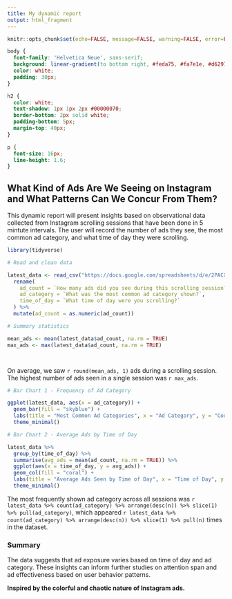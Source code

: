 ```yaml
---
title: My dynamic report
output: html_fragment
---
```


```r
knitr::opts_chunk$set(echo=FALSE, message=FALSE, warning=FALSE, error=FALSE)

```

```css
body {
  font-family: 'Helvetica Neue', sans-serif;
  background: linear-gradient(to bottom right, #feda75, #fa7e1e, #d62976, #962fbf, #4f5bd5);
  color: white;
  padding: 30px;
}

h2 {
  color: white;
  text-shadow: 1px 1px 2px #00000070;
  border-bottom: 2px solid white;
  padding-bottom: 5px;
  margin-top: 40px;
}

p {
  font-size: 16px;
  line-height: 1.6;
}


```

## What Kind of Ads Are We Seeing on Instagram and What Patterns Can We Concur From Them?

This dynamic report will present insights based on observational data collected from Instagram scrolling sessions that have been done in 5 mintute intervals. The user will record the number of ads they see, the most common ad category, and what time of day they were scrolling.



```r
library(tidyverse)

# Read and clean data

latest_data <- read_csv("https://docs.google.com/spreadsheets/d/e/2PACX-1vQoCQHaq2daCo0bYJ6NV3gSLRTd6suzq3LDb-eBpZJ7eSfG9Mnrrqvh7TMlpzm8OXXml-5sbFIMun1S/pub?output=csv") %>%
  rename(
    ad_count = `How many ads did you see during this scrolling session?`,
    ad_category = `What was the most common ad category shown?`,
    time_of_day = `What time of day were you scrolling?`
  ) %>%
  mutate(ad_count = as.numeric(ad_count))

# Summary statistics

mean_ads <- mean(latest_data$ad_count, na.rm = TRUE)
max_ads <- max(latest_data$ad_count, na.rm = TRUE)




```

On average, we saw `r round(mean_ads, 1)` ads during a scrolling session.  
The highest number of ads seen in a single session was `r max_ads`.

```r
# Bar Chart 1 - Frequency of Ad Category

ggplot(latest_data, aes(x = ad_category)) +
  geom_bar(fill = "skyblue") +
  labs(title = "Most Common Ad Categories", x = "Ad Category", y = "Count") +
  theme_minimal()

# Bar Chart 2 - Average Ads by Time of Day

latest_data %>%
  group_by(time_of_day) %>%
  summarise(avg_ads = mean(ad_count, na.rm = TRUE)) %>%
  ggplot(aes(x = time_of_day, y = avg_ads)) +
  geom_col(fill = "coral") +
  labs(title = "Average Ads Seen by Time of Day", x = "Time of Day", y = "Average Ads") +
  theme_minimal()


```


The most frequently shown ad category across all sessions was `r latest_data %>% count(ad_category) %>% arrange(desc(n)) %>% slice(1) %>% pull(ad_category)`, which appeared `r latest_data %>% count(ad_category) %>% arrange(desc(n)) %>% slice(1) %>% pull(n)` times in the dataset.


### Summary

The data suggests that ad exposure varies based on time of day and ad category. These insights can inform further studies on attention span and ad effectiveness based on user behavior patterns.


**Inspired by the colorful and chaotic nature of Instagram ads.**

